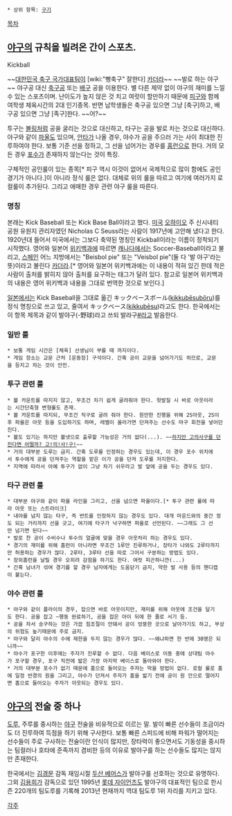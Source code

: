  * 상위 항목: [[구기]]

[[목차]]
== [[야구]]의 규칙을 빌려온 간이 스포츠. ==
Kickball

~~[[대한민국 축구 국가대표팀]]이 [wiki:"뻥축구" 잘한다] [[카더라]]~~
~~발로 하는 야구~~ 야구공 대신 [[축구]]공 또는 [[배구]] 공을 이용한다. 별 다른 제약 없이 야구의 재미를 느낄 수 있는 스포츠이며. 난이도가 높지 않은 것 치고 여럿이 할만하기 때문에 [[피구]]와 함께 여학생 체육시간의 2대 인기종목. 반면 남학생들은 축구공 있으면 그냥 [축구]하고, 배구공 있으면 그냥 [족구]한다. ~~어?~~

투구는 [[볼링]]처럼 공을 굴리는 것으로 대신하고, 타구는 공을 발로 차는 것으로 대신하다. 야구와 같이 [[파울]]도 있으며, [[안타]]가 나올 경우, 야수가 공을 주으러 가는 사이 최대한 진루하여야 한다. 보통 기준 선을 정하고, 그 선을 넘어가는 경우를 [[홈런]]으로 한다. 거의 모든 경우 [[포수]]가 존재하지 않는다는 것이 특징.

구체적인 공인룰이 있는 종목[* 피구 역시 이것이 없어서 국제적으로 많이 함에도 공인경기가 아니다.]이 아니라 정식 룰은 없다. 대체로 위의 룰을 따르고 여기에 여러가지 로컬룰이 추가된다. 그리고 애매한 경우 관련 야구 룰을 따른다.

=== 명칭 ===
본래는 Kick Baseball 또는 Kick Base Ball이라고 했다. [[미국]] [[오하이오]] 주 신시내티 공원 유원지 관리자였던 Nicholas C Seuss라는 사람이 1917년에 고안해 냈다고 한다. 1920년대 들어서 미국에서는 그보다 축약된 명칭인 Kickball이라는 이름이 정착되기 시작했다. 영어와 일본어 [[위키백과]]에 따르면 [[캐나다]]에서는 Soccer-Baseball이라고 불리고, [[스페인]] 어느 지방에서는 "Beisbol pie" 또는 "Veisbol pie"(둘 다 '발 야구'라는 뜻)이라고 불린다 [[카더라]].[* 영어와 일본어 위키백과에는 이 내용이 적혀 있긴 한데 적은 사람이 출처를 밝히지 않아 출처를 요구하는 태그가 달려 있다. 참고로 일본어 위키백과의 내용은 영어 위키백과 내용을 그대로 번역한 것으로 보인다.]

[[일본]]에서는 Kick Baseball을 그대로 옮긴 キックベースボール([[헵번식 로마자 표기법|kikkubēsubōru]])를 정식 명칭으로 쓰고 있고, 줄여서 キックベース([[헵번식 로마자 표기법|kikkubēsu]])라고도 한다. 한국에서는 이 항목 제목과 같이 발야구(-野球)라고 쓰되 {{{[}}}발랴구{{{]}}}[[http://krdic.naver.com/detail.nhn?docid=15616300|#]]라고 발음한다.

=== 일반 룰 ===
 * 보통 게임 시간은 [체육] 선생님이 부를 때 까지이다.
 * 게임 장소는 교문 근처 [운동장] 구석이다. 간혹 공이 교문을 넘어가기도 하므로, 교문을 등지고 차는 것이 안전.

=== 투구 관련 룰 ===
 * 볼 카운트를 따지지 않고, 무조건 차기 쉽게 굴려줘야 한다. 헛발질 시 바로 아웃이라는 시간단축형 변형룰도 존재.
 * 볼 카운트를 따지되, 무조건 직구로 굴려 줘야 한다. 원만한 진행을 위해 2S아웃, 2S이후 파울은 아웃 등을 도입하기도 하며, 레벨이 올라가면 던져주는 선수도 마구 회전을 넣어던진다.
 * 볼도 있기는 하지만 볼넷으로 출루할 가능성은 거의 없다(...). ~~[[드라군 놀이|하지만 고의사구를 던진다면 어떨까? 고!의!사!구!]]~~
 * 거의 대부분 도루는 금지. 간혹 도루를 인정하는 경우도 있는데, 이 경우 포수 위치에서 투수에게 공을 던져주는 역할을 맡은 이가 공을 던져 도루를 저지한다.
 * 지역에 따라서 아예 투구가 없이 그냥 차기 쉬우라고 발 앞에 공을 두는 경우도 있다.
=== 타구 관련 룰 ===
 * 대부분 야구와 같이 파울 라인을 그리고, 선을 넘으면 파울이다.[* 투구 관련 룰에 따라 아웃 또는 스트라이크]
 * 내야를 넘지 않는 타구, 즉 번트를 인정하지 않는 경우도 있다. 대개 마운드와의 중간 정도 되는 거리까지 선을 긋고, 여기에 타구가 낙구하면 파울로 선언된다. ~~그래도 그 선만 넘기면 된다~~
 * 발로 찬 공이 수비수나 투수의 얼굴에 맞을 경우 아웃처리 하는 경우도 있다.
 * 경기의 재미를 위해 홈런이 아니라면 무조건 1루만 진루하거나, 장타가 나와도 2루타까지만 허용하는 경우가 많다. 2루타, 3루타 선을 따로 그어서 구분하는 방법도 있다.
 * 장외홈런을 날릴 경우 오히려 감점을 하기도 한다. 여럿 피곤하니깐(...)
 * 간혹 남녀가 섞여 경기를 할 경우 남자에게는 도움닫기 금지, 약한 발 사용 등의 핸디캡이 붙는다.
=== 야수 관련 룰 ===
 * 야구와 같이 플라이의 경우, 잡으면 바로 아웃이지만, 재미를 위해 아웃에 조건을 달기도 한다. 공을 잡고 ~행동 완료하기, 공을 잡은 아이 뒤에 한 줄로 서기 등.
 * 공을 차서 송구하는 것은 가끔 힘조절이 안돼서 공이 엉뚱한 곳으로 날아가기도 하고, 부상의 위험도 높기때문에 주로 금지.
 * 야구와 달리 야수의 수에 제한을 두지 않는 경우가 많다. ~~왜냐하면 한 반에 30명은 되니까~~
 * 야수가 포구한 이후에는 주자가 진루할 수 없다. 다음 베이스로 이동 중에 상대팀 야수가 포구할 경우, 포구 직전에 밟은 가장 마지막 베이스로 돌아와야 한다.
 * 거의 대부분 포수가 없기 때문에 홈으로 들어오는 주자는 막을 방법이 없다. 로컬 룰로 홈에 일정 반경의 원을 그리고, 야수가 던져서 주자가 홈을 밟기 전에 공이 원 안으로 떨어지면 홈으로 들어오는 주자가 아웃되는 경우도 있다.
== [[야구]]의 전술 중 하나 ==
[[도루]], 주루를 중시하는 [[야구]] 전술을 비유적으로 이르는 말. 발이 빠른 선수들이 조금이라도 더 진루하여 득점을 하기 위해 구사한다. 보통 빠른 스피드에 비해 파워가 떨어지는 선수들이 주로 구사하는 전술이란 인식이 많지만, 장타력이 좋으면서도 기동성을 중시하는 팀컬러나 호타에 준족까지 겸비한 등의 이유로 발야구를 하는 선수들도 많지는 않지만 존재한다.

한국에서는 [[김경문]] 감독 재임시절 [[두산 베어스]]가 발야구를 선호하는 것으로 유명하다. 그외 [[김용희]]가 감독으로 있던 1995년 [[롯데 자이언츠]]도 발야구의 대표적인 팀으로 한시즌 220개의 팀도루를 기록해 2013년 현재까지 역대 팀도루 1위 자리를 지키고 있다.


[[각주]]
